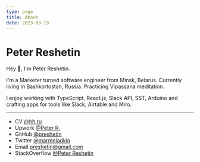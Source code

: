 ```yaml
---
type: page
title: About
date: 2023-03-19
---
```


# Peter Reshetin

Hey 👋, I'm Peter Reshetin. 

I'm a Marketer turned software engineer from Minsk, Belarus. Currently living in Bashkortostan, Russia. Practicing Vipassana meditation. 

I enjoy working with TypeScript, React.js, Slack API, SST, Arduino and crafting apps for tools like Slack, Airtable and Miro.

---

- CV [@hh.ru](https://hh.ru/applicant/resumes/view?resume=9e5df3edff0790aaa60039ed1f5a4d6a674557)
- Upwork [@Peter R.](https://www.upwork.com/freelancers/~01ad157c0d2ba6b279)
- GitHub [@preshetin](https://github.com/preshetin)
- Twitter [@marmeladkin](https://twitter.com/marmeladkin)
- Email preshetin@gmail.com
- StackOverflow [@Peter Reshetin](https://stackoverflow.com/users/4990125/peter-reshetin)
